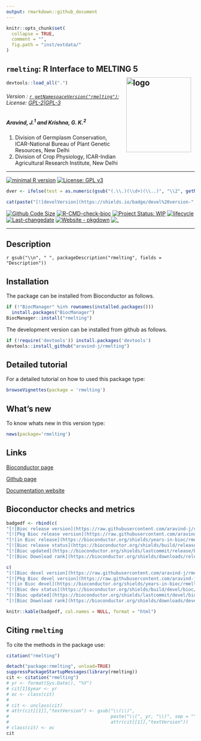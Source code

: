 ```yaml
---
output: rmarkdown::github_document
---
```


```r
knitr::opts_chunk$set(
  collapse = TRUE,
  comment = "",
  fig.path = "inst/extdata/"
)
```

## `rmelting`: R Interface to MELTING 5 <img src="https://raw.githubusercontent.com/aravind-j/rmelting/master/inst/extdata/rmelting.png" align="right" alt="logo" width="173" height = "200" style = "padding: 10px; border: none; float: right;">

```r
devtools::load_all(".")

```

###### Version : [`r getNamespaceVersion("rmelting")`](https://aravind-j.github.io/rmelting/); License: [GPL-2|GPL-3](https://www.r-project.org/Licenses/)

##### *Aravind, J.^1^ and Krishna, G. K.^2^*

1. Division of Germplasm Conservation, ICAR-National Bureau of Plant Genetic Resources, New Delhi
2. Division of Crop Physiology, ICAR-Indian Agricultural Research Institute, New Delhi

***

[![minimal R version](https://img.shields.io/badge/R>%3D-3.6-6666ff.svg)](https://cran.r-project.org/)
[![License: GPL v3](https://img.shields.io/badge/License-GPL%20v3-blue.svg)](https://www.gnu.org/licenses/gpl-3.0)
```r
dver <- ifelse(test = as.numeric(gsub("(.\\.)(\\d+)(\\..)", "\\2", getNamespaceVersion("rmelting"))) %% 2 != 0, yes = getNamespaceVersion("rmelting"), no = gsub("Version:\\s*", "", readLines(paste0("https://raw.githubusercontent.com/", "aravind-j/rmelting", "/master/DESCRIPTION"))[grep("Version:", readLines(paste0("https://raw.githubusercontent.com/", "aravind-j/rmelting", "/master/DESCRIPTION")))]))

cat(paste("[![develVersion](https://shields.io/badge/devel%20version-", dver, "-orange?logo=github&style=flat)](https://github.com/aravind-j/rmelting)", sep = ""))
```
[![Github Code Size](https://img.shields.io/github/languages/code-size/aravind-j/rmelting.svg)](https://github.com/aravind-j/rmelting)
[![R-CMD-check-bioc](https://github.com/aravind-j/rmelting/actions/workflows/check-bioc.yml/badge.svg)](https://github.com/aravind-j/rmelting/actions/workflows/check-bioc.yml)
[![Project Status: WIP](https://www.repostatus.org/badges/latest/active.svg)](https://www.repostatus.org/#active)
[![lifecycle](https://img.shields.io/badge/lifecycle-stable-brightgreen.svg)](https://lifecycle.r-lib.org/articles/stages.html#stable)
[![Last-changedate](https://img.shields.io/badge/last%20change-`r gsub('-', '--', Sys.Date())`-yellowgreen.svg)](/commits/master)
[![Website - pkgdown](https://img.shields.io/website-up-down-green-red/https/aravind-j.github.io/rmelting.svg)](https://aravind-j.github.io/rmelting/)
[![.](https://pro-pulsar-193905.appspot.com/UA-116683292-1/welcome-page)](https://github.com/aravind-j/google-analytics-beacon)

***

<!-- [![GitHub Download Count](https://github-basic-badges.herokuapp.com/downloads/aravind-j/rmelting/total.svg)] -->
<!-- [![Rdoc](http://www.rdocumentation.org/badges/version/rmelting)](http://www.rdocumentation.org/packages/rmelting) -->
<!-- [![Zenodo DOI](https://zenodo.org/badge/DOI/10.5281/zenodo.841963.svg)](https://doi.org/10.5281/zenodo.841963) -->
<!-- [![](https://bioconductor.org/images/shields/availability/unknown-build.svg)](https://bioconductor.org/packages/devel/bioc/html/rmelting.html#archives) -->
<!-- [[![CRAN_Status_Badge](https://www.r-pkg.org/badges/version-last-release/rmelting)](https://cran.r-project.org/package=rmelting) -->
<!-- [![rstudio mirror downloads](https://cranlogs.r-pkg.org/badges/grand-total/rmelting?color=green)](https://CRAN.R-project.org/package=rmelting) -->
<!-- [![packageversion](https://img.shields.io/badge/Package%20version-0.2.3.3-orange.svg)](https://github.com/aravind-j/rmelting) -->

## Description
`r gsub("\\n", " ", packageDescription("rmelting", fields = "Description"))`

## Installation
The package can be installed from Bioconductor as follows.

```r
if (!"BiocManager" %in% rownames(installed.packages())) 
  install.packages("BiocManager")
BiocManager::install("rmelting")
```

The development version can be installed from github as follows.

```r
if (!require('devtools')) install.packages('devtools')
devtools::install_github("aravind-j/rmelting")
```

## Detailed tutorial
For a detailed tutorial on how to used this package type:

```r
browseVignettes(package = 'rmelting')
```

## What's new
To know whats new in this version type:

```r
news(package='rmelting')
```

## Links

[Bioconductor page](https://doi.org/doi:10.18129/B9.bioc.rmelting)

[Github page](https://github.com/aravind-j/rmelting)

[Documentation website](https://aravind-j.github.io/rmelting/)

<!-- [Zenodo DOI](https://doi.org/10.5281/zenodo.1219630) -->

## Bioconductor checks and metrics

```r
badgedf <- rbind(c(
"[![Bioc release version](https://raw.githubusercontent.com/aravind-j/rmelting/master/badges/bcr_badge.svg)](https://bioconductor.org/install/)",
"[![Pkg Bioc release version](https://raw.githubusercontent.com/aravind-j/rmelting/master/badges/pkgr_badge.svg)](https://bioconductor.org/packages/release/bioc/html/rmelting.html)",
"[![in Bioc release](https://bioconductor.org/shields/years-in-bioc/rmelting.svg)](https://bioconductor.org/packages/release/bioc/html/rmelting.html#since)",
"[![Bioc release status](https://bioconductor.org/shields/build/release/bioc/rmelting.svg)](http://bioconductor.org/checkResults/release/bioc-LATEST/rmelting/)",
"[![Bioc updated](https://bioconductor.org/shields/lastcommit/release/bioc/rmelting.svg)](http://bioconductor.org/checkResults/release/bioc-LATEST/rmelting/)",
"[![Bioc Download rank](https://bioconductor.org/shields/downloads/release/rmelting.svg)](http://bioconductor.org/packages/stats/bioc/rmelting/)"),

c(
"[![Bioc devel version](https://raw.githubusercontent.com/aravind-j/rmelting/master/badges/bcd_badge.svg)](https://bioconductor.org/install/)",
"[![Pkg Bioc devel version](https://raw.githubusercontent.com/aravind-j/rmelting/master/badges/pkgd_badge.svg)](https://bioconductor.org/packages/devel/bioc/html/rmelting.html)",
"[![in Bioc devel](https://bioconductor.org/shields/years-in-bioc/rmelting.svg)](https://bioconductor.org/packages/devel/bioc/html/rmelting.html#since)",
"[![Bioc dev status](https://bioconductor.org/shields/build/devel/bioc/rmelting.svg)](http://bioconductor.org/checkResults/devel/bioc-LATEST/rmelting/)",
"[![Bioc updated](https://bioconductor.org/shields/lastcommit/devel/bioc/rmelting.svg)](http://bioconductor.org/checkResults/devel/bioc-LATEST/rmelting/)",
"[![Bioc Download rank](https://bioconductor.org/shields/downloads/devel/rmelting.svg)](http://bioconductor.org/packages/stats/bioc/rmelting/)"))

knitr::kable(badgedf, col.names = NULL, format = "html")
```

## Citing `rmelting`
To cite the methods in the package use:

```r
citation("rmelting")
```

```r
detach("package:rmelting", unload=TRUE)
suppressPackageStartupMessages(library(rmelting))
cit <- citation("rmelting")
# yr <- format(Sys.Date(), "%Y")
# cit[1]$year <- yr
# oc <- class(cit)
# 
# cit <- unclass(cit)
# attr(cit[[1]],"textVersion") <- gsub("\\(\\)",
#                                      paste("\\(", yr, "\\)", sep = ""),
#                                      attr(cit[[1]],"textVersion"))
# class(cit) <- oc
cit
```
